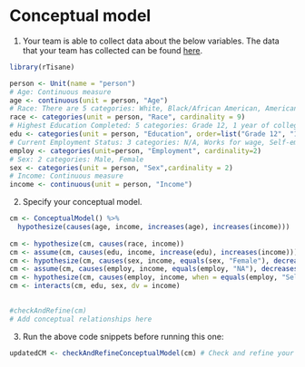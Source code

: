 # Conceptual model

1. Your team is able to collect data about the below variables. The data that your team has collected can be found [here](https://homes.cs.washington.edu/~emjun/income_final.csv).
```r
library(rTisane)

person <- Unit(name = "person")
# Age: Continuous measure
age <- continuous(unit = person, "Age")
# Race: There are 5 categories: White, Black/African American, American Indian or Alaska Native, Asian or Pacific Islander, Mixed Race
race <- categories(unit = person, "Race", cardinality = 9)
# Highest Education Completed: 5 categories: Grade 12, 1 year of college, 2 years of college, 4 years of college, 5+ years of colleges
edu <- categories(unit = person, "Education", order=list("Grade 12", "1 year of college", "2 years of college", "4 years of college", "5+ years of college"))
# Current Employment Status: 3 categories: N/A, Works for wage, Self-employed
employ <- categories(unit=person, "Employment", cardinality=2)
# Sex: 2 categories: Male, Female
sex <- categories(unit = person, "Sex",cardinality = 2)
# Income: Continuous measure
income <- continuous(unit = person, "Income")
```

2. Specify your conceptual model. 
```r
cm <- ConceptualModel() %>%
  hypothesize(causes(age, income, increases(age), increases(income)))
  
cm <- hypothesize(cm, causes(race, income))
cm <- assume(cm, causes(edu, income, increase(edu), increases(income)))
cm <- hypothesize(cm, causes(sex, income, equals(sex, "Female"), decreases(income)))
cm <- assume(cm, causes(employ, income, equals(employ, "NA"), decreases(income)))
cm <- hypothesize(cm, causes(employ, income, when = equals(employ, "Self-employed")))
cm <- interacts(cm, edu, sex, dv = income)
  

#checkAndRefine(cm)
# Add conceptual relationships here
```

3. Run the above code snippets before running this one:
```r
updatedCM <- checkAndRefineConceptualModel(cm) # Check and refine your conceptual model
```

